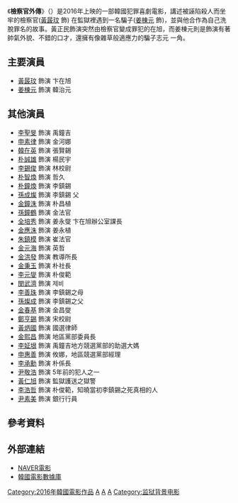 {{noteTA 
|T=zh:檢察官外傳;zh-tw:王牌計中計;zh-hk:流氓檢察官;
|1=zh:檢察官外傳;zh-tw:王牌計中計;zh-hk:流氓檢察官;
}}

{{Infobox Film
|片名        = 檢察官外傳
|電影原名    = {{lang|ko|검사외전}}
|圖像        = [[File:A_Violent_Prosecutor.jpg|260px]]
|圖像說明    = 
|導演        = [[李一亨|李一亨]]
|監製        = 韓宰德、尹鐘彬
|製片        = 
|編劇        = 
|主演        = {{ubl|[[黃晸玟|黃晸玟]]|[[姜棟元|姜棟元]]}}
|分級        = 
|副標題      = 
|主題曲      = 
|片頭曲      = 
|片尾曲      = 
|配樂        = 黃尚准
|攝影        = 崔宰民
|剪輯        = 金宰范、金尚范
|製片商      = Sanai Pictures
|發行商      = Showbox
|上映日期    = {{flagicon|KOR}}2016年2月3日<br>{{flagicon|AUS}}2016年2月25日<br>{{flagicon|TWN}}2016年10月14日<br>{{flagicon|JPN}}2016年11月12日
|發行日期    =
|片長        = 126分鐘
|產地        = {{KOR}}
|語言        = [[韓語|韓語]]
|官方網站    = 
|預算        = 
|票房        = 
|中國大陸片名= 
|香港片名    = 流氓檢察官
|新馬片名    = 
|台灣片名    = 王牌計中計
|sarft_id    = <!-- 公映許可號碼 -->
|amg_id      = <!-- AMG（All Media Guide）ID -->
|imdb_id     = <!-- IMDB（互聯網電影數據庫）ID -->
}}
《'''檢察官外傳'''》（{{kor|검사외전|檢事外傳|Geomsaoejeon}}）是2016年上映的一部韓國犯罪喜劇電影，講述被誣陷殺人而坐牢的檢察官([[黃晸玟|黃晸玟]] 飾) 在監獄裡遇到一名騙子([[姜棟元|姜棟元]] 飾)，並與他合作為自己洗脫罪名的故事。黃正民飾演突然由檢察官變成罪犯的在旭，而姜棟元則是飾演有著帥氣外貌、不錯的口才，還擁有像雜草般適應力的騙子志元 一角。

== 主要演員 ==
*[[黃晸玟|黃晸玟]] 飾演 卞在旭
*[[姜棟元|姜棟元]] 飾演 韓治元

== 其他演員 ==
*[[李聖旻|李聖旻]] 飾演 禹鐘吉
*[[申素律|申素律]] 飾演 金河娜
*[[韓在英|韓在英]] 飾演 張賢錫
*[[朴誠雄|朴誠雄]] 飾演 楊民宇
*[[李錫俊|李錫俊]] 飾演 林校尉
*[[朴智煥|朴智煥]] 飾演 哲久
*[[朴鐘煥|朴鐘煥]] 飾演 李鎮錫
*[[孫成燦|孫成燦]] 飾演 李鎮錫 父		
*[[金鐘洙|金鐘洙]] 飾演 朴昌植
*[[孫鐘鶴|孫鐘鶴]] 飾演 金法官
*[[全培秀|全培秀]] 飾演 姜永燮 卞在旭辦公室課長
*[[金應洙|金應洙]] 飾演 姜永植
*[[朱鎮模|朱鎮模]] 飾演 崔法官
*[[金元海|金元海]] 飾演 英哲
*[[金洪發|金洪發]] 飾演 教導所長
*[[金秉玉|金秉玉]] 飾演 朴社長
*[[李元燮|李元燮]] 飾演 朴俊範
*[[閔武濟|閔武濟]] 飾演 제비
*[[李善珠|李善珠]] 飾演 李鎮錫之母
*[[孫燦成|孫燦成]] 飾演 李鎮錫之父
*[[金春基|金春基]] 飾演 金昌燮
*[[鄭亨錫|鄭亨錫]] 飾演 宋校尉
*[[黃炳國|黃炳國]] 飾演 國選律師
*[[金熙昌|金熙昌]] 飾演 地區黨部委員長
*[[李姃垠|李姃垠]] 飾演 禹鐘吉地方競選黨部的助選大媽
*[[申惠善|申惠善]] 飾演 攸娜，地區競選黨部經理
*[[李承勳_(演員)|李承勳]] 飾演 朴係長
*[[尹敬浩|尹敬浩]] 飾演 5年前的犯人之一
*[[黃仁旭|黃仁旭]] 飾演 監獄護送之獄警
*[[李浩哲|李浩哲]] 飾演 朴俊範，知曉當初李鎮錫之死真相的人
*[[尹素美|尹素美]] 飾演 銀行行員

== 參考資料 ==
{{reflist}}

== 外部連結 ==
*[http://movie.naver.com/movie/bi/mi/basic.nhn?code=130903 NAVER電影] {{Wayback|url=http://movie.naver.com/movie/bi/mi/basic.nhn?code=130903 |date=20201020013136 }}{{ko}}
*[http://www.kmdb.or.kr/vod/vod_basic.asp?nation=K&p_dataid=15172&keyword=%EA%B2%80%EC%82%AC%EC%99%B8%EC%A0%84 韓國電影數據庫] {{Wayback|url=http://www.kmdb.or.kr/vod/vod_basic.asp?nation=K&p_dataid=15172&keyword=%EA%B2%80%EC%82%AC%EC%99%B8%EC%A0%84 |date=20190825011017 }}{{ko}}

{{Showbox}}
[[Category:2016年韓國電影作品|Category:2016年韓國電影作品]]
[[Category:韓語電影|A]]
[[Category:韓國喜劇片|A]]
[[Category:韓國犯罪片|A]]
[[Category:监狱背景电影|Category:监狱背景电影]]